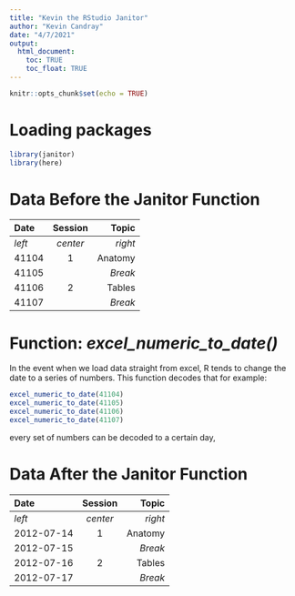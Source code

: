 ```yaml
---
title: "Kevin the RStudio Janitor"
author: "Kevin Candray"
date: "4/7/2021"
output: 
  html_document:
    toc: TRUE
    toc_float: TRUE
---
```


```r
knitr::opts_chunk$set(echo = TRUE)
```

# Loading packages
```r
library(janitor)
library(here)
```
# Data Before the Janitor Function
| Date  | Session | Topic    |
|:------|:-------:|---------:|
| _left_ | _center_| _right_ |
|   41104| 1       | Anatomy |
|41105   |         | *Break* |
| 41106  | 2       | Tables  |
| 41107  |         | *Break* |

# Function: *excel_numeric_to_date()* 
In the event when we load data straight from excel, R tends to change the date to a series of numbers. This function decodes that for example:
```r
excel_numeric_to_date(41104)
excel_numeric_to_date(41105)
excel_numeric_to_date(41106)
excel_numeric_to_date(41107)
```
every set of numbers can be decoded to a certain day,

# Data After the Janitor Function
| Date     | Session | Topic    |
|:---------|:-------:|---------:|
| _left_   | _center_| _right_ |
|2012-07-14| 1       | Anatomy |
|2012-07-15|         | *Break* |
|2012-07-16| 2       | Tables  |
|2012-07-17|         | *Break* |
